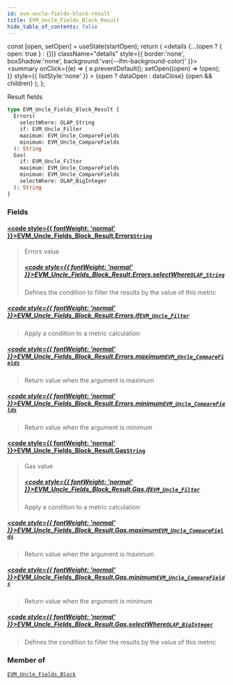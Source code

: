 ```yaml
---
id: evm-uncle-fields-block-result
title: EVM_Uncle_Fields_Block_Result
hide_table_of_contents: false
---
```







  const [open, setOpen] = useState(startOpen);
  return (
    <details {...(open ? { open: true } : {})} className="details" style={{ border:'none', boxShadow:'none', background:'var(--ifm-background-color)' }}>
      <summary
        onClick={(e) => {
          e.preventDefault();
          setOpen((open) => !open);
        }}
        style={{ listStyle:'none' }}
      >
      {open ? dataOpen : dataClose}
      </summary>
      {open && children}
    </details>
  );
};




Result fields


```graphql
type EVM_Uncle_Fields_Block_Result {
  Errors(
    selectWhere: OLAP_String
    if: EVM_Uncle_Filter
    maximum: EVM_Uncle_CompareFields
    minimum: EVM_Uncle_CompareFields
  ): String
  Gas(
    if: EVM_Uncle_Filter
    maximum: EVM_Uncle_CompareFields
    minimum: EVM_Uncle_CompareFields
    selectWhere: OLAP_BigInteger
  ): String
}
```




### Fields

#### [<code style={{ fontWeight: 'normal' }}>EVM_Uncle_Fields_Block_Result.<b>Errors</b></code>](#)<Bullet />[`String`](/docs/graphql-reference/scalars/string) <Badge class="secondary" text="scalar"/>
> Errors value
> ##### [<code style={{ fontWeight: 'normal' }}>EVM_Uncle_Fields_Block_Result.Errors.<b>selectWhere</b></code>](#)<Bullet />[`OLAP_String`](/docs/graphql-reference/inputs/olap-string) <Badge class="secondary" text="input"/>
> Defines the condition to filter the results by the value of this metric
> 

##### [<code style={{ fontWeight: 'normal' }}>EVM_Uncle_Fields_Block_Result.Errors.<b>if</b></code>](#)<Bullet />[`EVM_Uncle_Filter`](/docs/graphql-reference/inputs/evm-uncle-filter) <Badge class="secondary" text="input"/>
> Apply a condition to a metric calculation
> 

##### [<code style={{ fontWeight: 'normal' }}>EVM_Uncle_Fields_Block_Result.Errors.<b>maximum</b></code>](#)<Bullet />[`EVM_Uncle_CompareFields`](/docs/graphql-reference/enums/evm-uncle-compare-fields) <Badge class="secondary" text="enum"/>
> Return value when the argument is maximum
> 

##### [<code style={{ fontWeight: 'normal' }}>EVM_Uncle_Fields_Block_Result.Errors.<b>minimum</b></code>](#)<Bullet />[`EVM_Uncle_CompareFields`](/docs/graphql-reference/enums/evm-uncle-compare-fields) <Badge class="secondary" text="enum"/>
> Return value when the argument is minimum
> 

#### [<code style={{ fontWeight: 'normal' }}>EVM_Uncle_Fields_Block_Result.<b>Gas</b></code>](#)<Bullet />[`String`](/docs/graphql-reference/scalars/string) <Badge class="secondary" text="scalar"/>
> Gas value
> ##### [<code style={{ fontWeight: 'normal' }}>EVM_Uncle_Fields_Block_Result.Gas.<b>if</b></code>](#)<Bullet />[`EVM_Uncle_Filter`](/docs/graphql-reference/inputs/evm-uncle-filter) <Badge class="secondary" text="input"/>
> Apply a condition to a metric calculation
> 

##### [<code style={{ fontWeight: 'normal' }}>EVM_Uncle_Fields_Block_Result.Gas.<b>maximum</b></code>](#)<Bullet />[`EVM_Uncle_CompareFields`](/docs/graphql-reference/enums/evm-uncle-compare-fields) <Badge class="secondary" text="enum"/>
> Return value when the argument is maximum
> 

##### [<code style={{ fontWeight: 'normal' }}>EVM_Uncle_Fields_Block_Result.Gas.<b>minimum</b></code>](#)<Bullet />[`EVM_Uncle_CompareFields`](/docs/graphql-reference/enums/evm-uncle-compare-fields) <Badge class="secondary" text="enum"/>
> Return value when the argument is minimum
> 

##### [<code style={{ fontWeight: 'normal' }}>EVM_Uncle_Fields_Block_Result.Gas.<b>selectWhere</b></code>](#)<Bullet />[`OLAP_BigInteger`](/docs/graphql-reference/inputs/olap-big-integer) <Badge class="secondary" text="input"/>
> Defines the condition to filter the results by the value of this metric
> 



### Member of

[`EVM_Uncle_Fields_Block`](/docs/graphql-reference/objects/evm-uncle-fields-block)  <Badge class="secondary" text="object"/>

